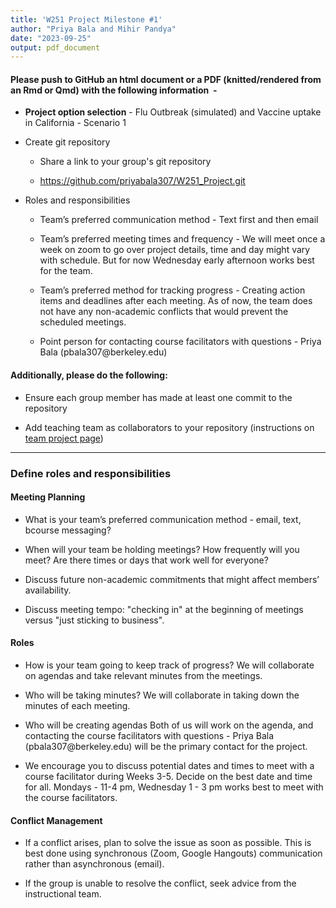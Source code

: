 ```yaml
---
title: 'W251 Project Milestone #1'
author: "Priya Bala and Mihir Pandya"
date: "2023-09-25"
output: pdf_document
---
```


#### **Please push to GitHub an html document or a PDF (knitted/rendered from an Rmd or Qmd) with the following information  -** 

-   **Project option selection** - Flu Outbreak (simulated) and Vaccine uptake in California - Scenario 1

-   Create git repository

    -   Share a link to your group\'s git repository

    -   <https://github.com/priyabala307/W251_Project.git>

-   Roles and responsibilities

    -   Team's preferred communication method - Text first and then email

    -   Team's preferred meeting times and frequency - We will meet once a week on zoom to go over project details, time and day might vary with schedule. But for now Wednesday early afternoon works best for the team. 

    -   Team's preferred method for tracking progress - Creating action items and deadlines after each meeting. As of now, the team does not have any non-academic conflicts that would prevent the scheduled meetings. 

    -   Point person for contacting course facilitators with questions - Priya Bala (pbala307\@berkeley.edu)

#### **Additionally, please do the following:**

-   Ensure each group member has made at least one commit to the repository

-   Add teaching team as collaborators to your repository (instructions on [team project page](https://bcourses.berkeley.edu/courses/1525339/pages/team-project "Team Project"))

------------------------------------------------------------------------

### **Define roles and responsibilities**

#### Meeting Planning

-   What is your team's preferred communication method - email, text, bcourse messaging?

-   When will your team be holding meetings? How frequently will you meet? Are there times or days that work well for everyone?

-   Discuss future non-academic commitments that might affect members' availability.

-   Discuss meeting tempo: \"checking in\" at the beginning of meetings versus \"just sticking to business\".

#### Roles
- How is your team going to keep track of progress? 
    We will collaborate on agendas and take relevant minutes from the meetings.
-  Who will be taking minutes?
    We will collaborate in taking down the minutes of each meeting.
-  Who will be creating agendas 
    Both of us will work on the agenda, and contacting the course facilitators with questions - Priya Bala (pbala307@berkeley.edu) will be the primary contact for the project. 

-   We encourage you to discuss potential dates and times to meet with a course facilitator during Weeks 3-5. Decide on the best date and time for all. Mondays - 11-4 pm, Wednesday 1 - 3 pm works best to meet with the course facilitators. 

#### Conflict Management

-   If a conflict arises, plan to solve the issue as soon as possible. This is best done using synchronous (Zoom, Google Hangouts) communication rather than asynchronous (email).

-   If the group is unable to resolve the conflict, seek advice from the instructional team. 
